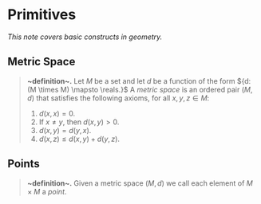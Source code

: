 # Primitives

_This note covers basic constructs in geometry._

## Metric Space
> __~definition~.__ Let ${M}$ be a set and let ${d}$ be a function of the form ${d:(M \times M) \mapsto \reals.}$ A _metric space_ is an ordered pair ${(M,d)}$ that satisfies the following axioms, for all ${x,y,z \in M:}$
>
> 1. ${d(x,x)=0.}$
> 2. If ${x \neq y,}$ then ${d(x,y) \gt 0.}$
> 3. ${d(x,y)=d(y,x).}$
> 4. ${d(x,z) \le d(x,y)+d(y,z).}$
> 
## Points
> __~definition~.__ Given a metric space ${(M,d)}$ we call each element of ${M \times M}$ a _point_.
